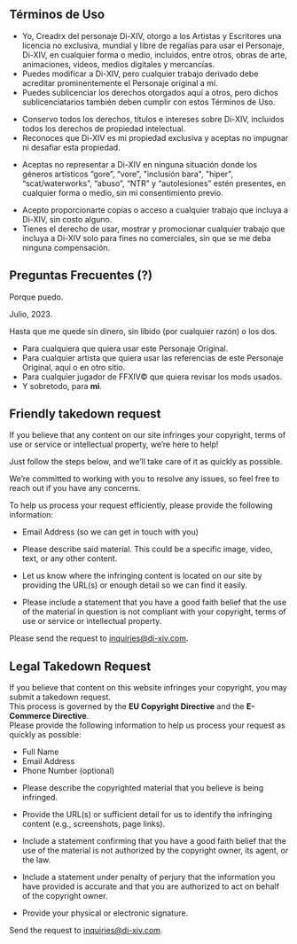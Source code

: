 
<h2 id="terms-of-use">Términos de Uso</h2>

<TitleWithLeadingIcon
  imageURL="/icons/content/tou/tabler--license.svg"
  title="Concesión de licencia"
/>

- Yo, Creadrx del personaje Di-XIV, otorgo a los Artistas y Escritores una licencia no exclusiva, mundial y libre de regalías para usar el Personaje, Di-XIV, en cualquier forma o medio, incluidos, entre otros, obras de arte, animaciones, videos, medios digitales y mercancías.
- Puedes modificar a Di-XIV, pero cualquier trabajo derivado debe acreditar prominentemente el Personaje original a mí.
- Puedes sublicenciar los derechos otorgados aquí a otros, pero dichos sublicenciatarios también deben cumplir con estos Términos de Uso.


<TitleWithLeadingIcon
  imageURL="/icons/content/tou/fluent--document-person-16-filled.svg"
  title="Propiedad"
/>

- Conservo todos los derechos, títulos e intereses sobre Di-XIV, incluidos todos los derechos de propiedad intelectual.
- Reconoces que Di-XIV es mi propiedad exclusiva y aceptas no impugnar ni desafiar esta propiedad.

<TitleWithLeadingIcon
  imageURL="/icons/content/tou/fluent--data-usage-16-regular.svg"
  title="Restricciones de uso"
/>

- Aceptas no representar a Di-XIV en ninguna situación donde los géneros artísticos “gore”, “vore”, "inclusión bara", "hiper", “scat/waterworks”, “abuso”, “NTR” y “autolesiones” estén presentes, en cualquier forma o medio, sin mi consentimiento previo.

<TitleWithLeadingIcon
  imageURL="/icons/content/tou/solar--hand-money-linear.svg"
  title="Compensación"
/>

- Acepto proporcionarte copias o acceso a cualquier trabajo que incluya a Di-XIV, sin costo alguno.
- Tienes el derecho de usar, mostrar y promocionar cualquier trabajo que incluya a Di-XIV solo para fines no comerciales, sin que se me deba ninguna compensación.

<div className="my-[5%]"><DivisorLine/></div>

<h2 id="faq">Preguntas Frecuentes (?)</h2>

<TitleWithLeadingIcon
  imageURL="/icons/content/faq/mingcute--question-line.svg"
  title="¿Por que?"
/>

Porque puedo. 

<TitleWithLeadingIcon
  imageURL="/icons/content/faq/fontisto--date.svg"
  title="¿Desde cuando?"
/>

Julio, 2023.  

<TitleWithLeadingIcon
  imageURL="/icons/content/faq/pajamas--expire.svg"
  title="¿Hasta cuando?"
/>

Hasta que me quede sin dinero, sin líbido (por cualquier razón) o los dos.

<TitleWithLeadingIcon
  imageURL="/icons/content/faq/mdi--person-question-outline.svg"
  title="¿Para quien es esto?"
/>

- Para cualquiera que quiera usar este Personaje Original.
- Para cualquier artista que quiera usar las referencias de este Personaje Original, aquí o en otro sitio.
- Para cualquier jugador de FFXIV© que quiera revisar los mods usados.
- Y sobretodo, para **mi**.


<div className="my-[5%]"><DivisorLine/></div>

<h2 id="friendly-takedown">Friendly takedown request</h2>

If you believe that any content on our site infringes your copyright, terms of use or service or intellectual property, we’re here to help!  

Just follow the steps below, and we’ll take care of it as quickly as possible.

We’re committed to working with you to resolve any issues, so feel free to reach out if you have any concerns.

<TitleWithLeadingIcon
  imageURL="/icons/content/inquiries/iconoir--submit-document.svg"
  title="How to Submit a Takedown Request"
/>

To help us process your request efficiently, please provide the following information:

<SubtitleWithLeadingIcon
  imageURL="/icons/content/inquiries/bxs--contact.svg"
  title="Your Contact Information"
/>

- Email Address (so we can get in touch with you)

<SubtitleWithLeadingIcon
  imageURL="/icons/content/inquiries/fluent--text-description-16-filled.svg"
  title="Description of the Material to be taken down"
/>

- Please describe said material. This could be a specific image, video, text, or any other content.

<SubtitleWithLeadingIcon
  imageURL="/icons/content/inquiries/mingcute--location-line.svg"
  title="Location of the Infringing Material"
/>

- Let us know where the infringing content is located on our site by providing the URL(s) or enough detail so we can find it easily.

<SubtitleWithLeadingIcon
  imageURL="/icons/content/inquiries/clarity--contract-line.svg"
  title="Statement of Good Faith"
/>

- Please include a statement that you have a good faith belief that the use of the material in question is not compliant with your copyright, terms of use or service or intellectual property.

<div class="mt-[2.5%]"><StyledBlockquote blockquoteType={BlockquoteType.Info}>
Please send the request to <a href="mailto:inquiries@di-xiv.com" title="Inquiries email">inquiries@di-xiv.com</a>.
</StyledBlockquote></div>

<div className="my-[5%]"><DivisorLine/></div>

<h2 id="legal-takedown">Legal Takedown Request</h2>

If you believe that content on this website infringes your copyright, you may submit a takedown request.  
This process is governed by the **EU Copyright Directive** and the **E-Commerce Directive**.  
Please provide the following information to help us process your request as quickly as possible:

<SubtitleWithLeadingIcon
  imageURL="/icons/content/inquiries/bxs--contact.svg"
  title="Your Contact Information"
/>

- Full Name
- Email Address
- Phone Number (optional)

<SubtitleWithLeadingIcon
  imageURL="/icons/content/inquiries/fluent--text-description-16-filled.svg"
  title="Description of the Copyrighted Material"
/>

- Please describe the copyrighted material that you believe is being infringed.

<SubtitleWithLeadingIcon
  imageURL="/icons/content/inquiries/mingcute--location-line.svg"
  title="Location of the Infringing Material"
/>

- Provide the URL(s) or sufficient detail for us to identify the infringing content (e.g., screenshots, page links).

<SubtitleWithLeadingIcon
  imageURL="/icons/content/inquiries/clarity--contract-line.svg"
  title="Statement of Good Faith"
/>

- Include a statement confirming that you have a good faith belief that the use of the material is not authorized by the copyright owner, its agent, or the law.

<SubtitleWithLeadingIcon
  imageURL="/icons/content/inquiries/ph--stack-fill.svg"
  title="Accuracy and Authorization Statement"
/>

- Include a statement under penalty of perjury that the information you have provided is accurate and that you are authorized to act on behalf of the copyright owner.

<SubtitleWithLeadingIcon
  imageURL="/icons/content/inquiries/quill--sign.svg"
  title="Signature"
/>

- Provide your physical or electronic signature.


<div class="mt-[2.5%]"><StyledBlockquote blockquoteType={BlockquoteType.Info}>
Send the request to <a href="mailto:inquiries@di-xiv.com" title="Inquiries email">inquiries@di-xiv.com</a>.
</StyledBlockquote></div>